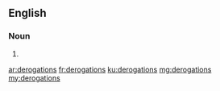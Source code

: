 ==English==

===Noun===
{{head|en|noun plural form}}

# {{plural of|derogation|lang=en}}

[[ar:derogations]]
[[fr:derogations]]
[[ku:derogations]]
[[mg:derogations]]
[[my:derogations]]